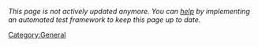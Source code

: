 ''This page is not actively updated anymore. You can [[Help Wanted#Testing|help]] by implementing an automated test framework to keep this page up to date.''

{{ReleaseStatus}}

{{ComponentStatus}}

{{StatusLegend}}

{{PlatformSupportStatus}}

[[Category:General]]